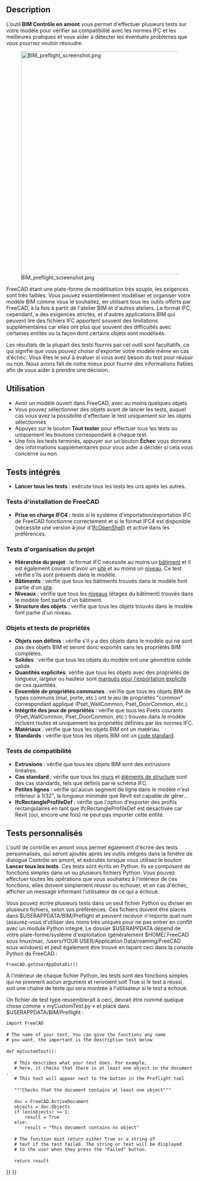 <languages/>

{{Docnav/fr
|[[Arch_Schedule/fr|Nomenclature]]
|[[BIM_TogglePanels/fr|Bascule des panneaux inférieurs]]
|[[BIM_Workbench/fr|Atelier BIM]]
|IconL=Arch_Schedule.svg
|IconR=BIM_TogglePanels.svg
|IconC=Workbench_BIM.svg
}}

{{GuiCommand/fr
|Name=BIM Preflight
|Name/fr=BIM Contrôle en amont
|MenuLocation=Gestion → Contrôler en amont
|Workbenches=[[BIM_Workbench/fr|BIM]]
}}

==Description==

L'outil '''BIM Contrôle en amont''' vous permet d'effectuer plusieurs tests sur votre modèle pour vérifier sa compatibilité avec les normes IFC et les meilleures pratiques et vous aider à détecter les éventuels problèmes que vous pourriez vouloir résoudre.

[[Image:BIM preflight screenshot.png|600px]]

FreeCAD étant une plate-forme de modélisation très souple, les exigences sont très faibles. Vous pouvez essentiellement modéliser et organiser votre modèle BIM comme vous le souhaitez, en utilisant tous les outils offerts par FreeCAD, à la fois à partir de l'atelier BIM et d'autres ateliers. Le format IFC, cependant, a des exigences strictes, et d'autres applications BIM qui peuvent lire des fichiers IFC apportent souvent des limitations supplémentaires car elles ont plus que souvent des difficultés avec certaines entités ou la façon dont certains objets sont modélisés.

Les résultats de la plupart des tests fournis par cet outil sont facultatifs, ce qui signifie que vous pouvez choisir d'exporter votre modèle même en cas d'échec. Vous êtes le seul à évaluer si vous avez besoin du test pour réussir ou non. Nous avons fait de notre mieux pour fournir des informations fiables afin de vous aider à prendre une décision.

<span id="Usage"></span>
==Utilisation==

* Avoir un modèle ouvert dans FreeCAD, avec au moins quelques objets
* Vous pouvez sélectionner des objets avant de lancer les tests, auquel cas vous avez la possibilité d'effectuer le test uniquement sur les objets sélectionnés
* Appuyez sur le bouton '''Tout tester''' pour effectuer tous les tests ou uniquement les boutons correspondant à chaque test.
* Une fois les tests terminés, appuyer sur un bouton '''Échec''' vous donnera des informations supplémentaires pour vous aider à décider si cela vous concerne ou non.

<span id="Builtin_tests"></span>
== Tests intégrés ==

* '''Lancer tous les tests''' : exécute tous les tests les uns après les autres.

<span id="FreeCAD_setup_tests"></span>
=== Tests d'installation de FreeCAD ===

* ''' Prise en charge IFC4''' : teste si le système d'importation/exportation IFC de FreeCAD fonctionne correctement et si le format IFC4 est disponible (nécessite une version à jour d'[[Arch_IFC/fr|IfcOpenShell]]) et activé dans les préférences.

<span id="Project_organization_tests"></span>
=== Tests d'organisation du projet ===

* '''Hiérarchie du projet''' : le format IFC nécessite au moins un [[Arch Building/fr|bâtiment]] et il est également courant d'avoir un [[Arch Site/fr|site]] et au moins un [[Arch BuildingPart/fr|niveau]]. Ce test vérifie s'ils sont présents dans le modèle.
* '''Bâtiments''' : vérifie que tous les bâtiments trouvés dans le modèle font partie d'un [[Arch Site/fr|site]].
* '''Niveaux''' : vérifie que tous les [[Arch BuildingPart/fr|niveaux]] (étages du bâtiment) trouvés dans le modèle font partie d'un bâtiment.
* '''Structure des objets''' : vérifie que tous les objets trouvés dans le modèle font partie d'un niveau.

<span id="Objects_&amp;_property_tests"></span>
=== Objets et tests de propriétés ===

* '''Objets non définis''' : vérifie s'il y a des objets dans le modèle qui ne sont pas des objets BIM et seront donc exportés sans les propriétés BIM complètes.
* '''Solides''' : vérifie que tous les objets du modèle ont une géométrie solide valide.
* '''Quantités explicites''': vérifie que tous les objets avec des propriétés de longueur, largeur ou hauteur sont [[BIM_IfcQuantities/fr|marqués pour l'exportation explicite]] de ces quantités.
* '''Ensemble de propriétés communes''' : vérifie que tous les objets BIM de types communs (mur, porte, etc.) ont le jeu de propriétés "common" correspondant appliqué (Pset_WallCommon, Pset_DoorCommon, etc.).
* '''Intégrité des jeux de propriétés''' : vérifie que tous les Psets courants (Pset_WallCommon, Pset_DoorCommon, etc.) trouvés dans le modèle incluent toutes et uniquement les propriétés définies par les normes IFC.
* '''Matériaux''' : vérifie que tous les objets BIM ont un matériau.
* '''Standards''' : vérifie que tous les objets BIM ont un [[BIM_Classification/fr|code standard]].

<span id="Compatibility_tests"></span>
=== Tests de compatibilité ===

* '''Extrusions''' : vérifie que tous les objets BIM sont des extrusions linéaires.
* '''Cas standard''' : vérifie que tous les [[Arch Wall/fr|murs]] et [[Arch Structure/fr|éléments de structure]] sont des cas standards, tels que définis par le schéma IFC.
* '''Petites lignes''' : vérifie qu'aucun segment de ligne dans le modèle n'est inférieur à 1/32", la longueur minimale que Revit est capable de gérer...
* '''IfcRectangleProfileDef''' : vérifie que l'option d'exporter des profils rectangulaires en tant que IfcRectangleProfileDef est désactivée car Revit (oui, encore une fois) ne peut pas importer cette entité.

<span id="Custom_tests"></span>
== Tests personnalisés ==

L'outil de contrôle en amont vous permet également d'écrire des tests personnalisés, qui seront ajoutés après les outils intégrés dans la fenêtre de dialogue Contrôle en amont, et exécutés lorsque vous utilisez le bouton '''Lancer tous les tests'''. Ces tests sont écrits en Python. Ils se composent de fonctions simples dans un ou plusieurs fichiers Python. Vous pouvez effectuer toutes les opérations que vous souhaitez à l'intérieur de ces fonctions, elles doivent simplement réussir ou échouer, et en cas d'échec, afficher un message informant l'utilisateur de ce qui a échoué.

Vous pouvez écrire plusieurs tests dans un seul fichier Python ou diviser en plusieurs fichiers, selon vos préférences. Ces fichiers doivent être placés dans $USERAPPDATA/BIM/Preflight et peuvent recevoir n'importe quel nom (assurez-vous d'utiliser des noms très uniques pour ne pas entrer en conflit avec un module Python intégré. Le dossier $USERAPPDATA dépend de votre plate-forme/système d'exploitation (généralement $HOME/.FreeCAD sous linux/mac, /users/YOUR USER/Application Data/roaming/FreeCAD sous windows) et peut également être trouvé en tapant ceci dans la console Python de FreeCAD :

 FreeCAD.getUserAppDataDir()

À l'intérieur de chaque fichier Python, les tests sont des fonctions simples qui ne prennent aucun argument et renvoient soit True si le test a réussi, soit une chaîne de texte qui sera montrée à l'utilisateur si le test a échoué.

Un fichier de test type ressemblerait à ceci, devrait être nommé quelque chose comme « myCustomTest.py » et placé dans $USERAPPDATA/BIM/Preflight :

 import FreeCAD
 
 # The name of your test. You can give the functions any name
 # you want, the important is the description text below
 
 def myCustomTest():
 
    # This describes what your test does. For example,
    # here, it checks that there is at least one object in the document.
    # This text will appear next to the button in the Preflight tool
 
    """Checks that the document contains at least one object"""
 
    doc = FreeCAD.ActiveDocument
    objects = doc.Objects
    if len(objects) >= 1:
        result = True
    else:
        result = "This document contains no object"
 
    # The function must return either True or a string of
    # text if the test failed. The string or text will be displayed
    # to the user when they press the "Failed" button.
 
    return result


{{Docnav/fr
|[[Arch_Schedule/fr|Nomenclature]]
|[[BIM_TogglePanels/fr|Bascule des panneaux inférieurs]]
|[[BIM_Workbench/fr|Atelier BIM]]
|IconL=Arch_Schedule.svg
|IconR=BIM_TogglePanels.svg
|IconC=Workbench_BIM.svg
}}

{{BIM_Tools_navi{{#translation:}}}}
{{Userdocnavi{{#translation:}}}}